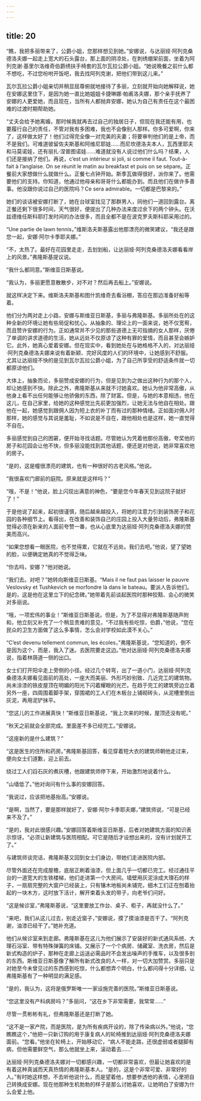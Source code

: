 ```yaml
---
---
---
```

title: 20
---




“瞧，我把多丽带来了，公爵小姐，您那样想见到她。”安娜说，与达丽娅·阿列克桑德洛夫娜一起走上宽大的石头露台，那上面的阴凉处，在刺绣绷架前面，坐着为阿列克谢·基里尔洛维奇伯爵绣扶手椅套的瓦尔瓦拉公爵小姐。“她说晚餐之前什么都不想吃，不过您吩咐开饭吧，我去找阿列克谢，把他们带到这儿来。”

瓦尔瓦拉公爵小姐亲切并稍显屈尊俯就地接待了多丽，立刻就开始向她解释说，她在安娜这里住下，是因为她一直比她姐姐卡捷琳娜·帕甫洛夫娜，那个亲手抚养了安娜的人更爱她，而且现在，当所有人都抛弃安娜，她认为自己有责任在这个最困难的过渡时期帮助她。

“丈夫会给予她离婚，那时候我就再去过自己的独居日子，但现在我还能有用，也要履行自己的责任，不管对我有多困难，我也不会像别人那样。你多可爱啊，你来了，这样做太好了！他们过得完全像一对完美的夫妻；将要审判他们的是上帝，而不是我们。可难道彼留佐夫斯基和阿维尼耶娃……而尼坎德洛夫本人，瓦西里耶夫和马莫诺娃，还有丽扎·涅普图诺娃……难道就没有人说过他们什么吗？结果，人们还是接纳了他们。再说，c’est un intérieur si joli, si comme il faut. Tout-à-fait à l’anglaise. On se réunit le matin au breakfast et puis on se sépare。正餐前大家想做什么就做什么。正餐七点钟开始。斯季瓦做得很好，派你来了。他需要他们的支持。你知道，他通过他母亲和哥哥什么都能办到。而且他们在做许多善事。他没跟你说过自己的医院吗？Ce sera admirable。一切都是巴黎来的。”

她们的谈话被安娜打断了，她在台球室找见了那群男人，同他们一道回到露台。离正餐还剩下很多时间，天气很好，便提出了几种办法来度过余下的两个钟头。在沃兹德维任斯科耶打发时间的办法很多，而且全都不是在波克罗夫斯科耶采用过的。

“Une partie de lawn tennis，”维斯洛夫斯基露出他那漂亮的微笑建议，“我还是跟您一起，安娜·阿尔卡季耶夫娜。”

“不，太热了。最好在花园里走走，去划划船，让达丽娅·阿列克桑德洛夫娜看看岸上的风景。”弗隆斯基提议说。

“我什么都同意。”斯维亚日斯基说。

“我认为，多丽更愿意散散步，对不对？然后再去船上。”安娜说。

就这样决定下来。维斯洛夫斯基和图什凯维奇去看浴棚，答应在那边准备好船等着。

他们分为两对走上小路，安娜与斯维亚日斯基，多丽与弗隆斯基。多丽所处在的这种全新的环境让她有些局促和忧心。从抽象的、理论上的一面来说，她不仅宽宥，而且赞许安娜的行为。正如通常并不少见的那些道德上无可指摘的女人那样，厌倦了单调的讲求道德的生活，她从远处不仅原谅了这种有罪的爱情，而且甚至会嫉妒它。此外，她真心爱着安娜。但在现实中，看到她处在与她格格不入的，对达丽娅·阿列克桑德洛夫娜来说有着新颖、完好风度的人们的环境中，让她感到不舒服。尤其让达丽娅不快的是见到瓦尔瓦拉公爵小姐，为了自己所享受的舒适条件就一切都原谅他们。

大体上，抽象而论，多丽赞成安娜的行为，但是见到为之做出这种行为的那个人，却让她感到不快。除此之外，弗隆斯基从来就不讨她喜欢。她认为他非常高傲，从他身上看不出任何能够让他骄傲的东西，除了财富。但是，与她的本意相违，他在这儿，在自己家里，给她的这种感觉比先前更加强烈，让她无法与他自在相处。跟他在一起，她感觉到跟佣人因为短上衣的补丁而有过的那种情绪。正如面对佣人时那样，她的感觉与其说是羞耻，不如说是不自在，跟他相处也是这样，她一直觉得不自在。

多丽感觉到自己的困窘，便开始寻找话题。尽管她认为凭着他那份高傲，夸奖他的房子和花园会让他不快，但多丽没能找到其他话题，便还是对他说，她非常喜欢他的房子。

“是的，这是幢很漂亮的建筑，也有一种很好的古老风格。”他说。

“我很喜欢门廊前的庭院。原来就是这样吗？”

“哦，不是！”他说，脸上闪现出满意的神色，“要是您今年春天见到这院子就好了！”

于是他说了起来，起初很谨慎，随后越来越投入，将她的注意力引到装饰房子和花园的各种细节上。看得出，在改善和装饰自己的庄园上投入大量劳动后，弗隆斯基觉得必须在新来的人面前夸赞一番，也从心底里为达丽娅·阿列克桑德洛夫娜的赞美而高兴。

“如果您想看一眼医院，也不觉得累，它就在不远处。我们去吧。”他说，望了望她的脸，以便确定她真的不觉得乏味。

“你去吗，安娜？”他对她说。

“我们去。对吧？”她转向斯维亚日斯基。“Mais il ne faut pas laisser le pauvre Veslovsky et Tushkevich se morfondre là dans le bateau。要派人告诉他们。是的，这是他在这里立下的纪念碑。”她带着先前谈起医院时那种狡黠、会心的微笑对多丽说。

“哦，一项宏伟的事业！”斯维亚日斯基说。但是，为了不显得对弗隆斯基随声附和，他立刻又补充了一个稍显责难的意见，“不过我有些吃惊，伯爵，”他说，“您在民众的卫生方面做了这么多事情，怎么会对学校如此漠不关心。”

“C’est devenu tellement commun, les écoles，”弗隆斯基说，“您知道的，倒不是因为这个，而是，我入了迷。去医院要走这边。”他对达丽娅·阿列克桑德洛夫娜说，指着林荫道一侧的出口。

女士们打开阳伞走上旁侧的小径。经过几个转弯，出了一道小门，达丽娅·阿列克桑德洛夫娜看见面前的高处，一座大而美丽、外形巧妙别致、几近完工的建筑物。尚未涂漆的铁皮屋顶在明媚的阳光下闪着耀眼的光芒。在趋于完工的建筑旁边立着另外一座，四周围着脚手架，穿围裙的工人们在木板台上铺砌砖头，从泥槽里倒出灰泥，再用泥铲抹平。

“您这儿的工作进展真快！”斯维亚日斯基说，“我上次来的时候，屋顶还没有呢。”

“秋天之前就会全部完成。里面差不多已经完工。”安娜说。

“这座新的是什么建筑？”

“这是医生的住所和药房。”弗隆斯基回答，看见穿着短大衣的建筑师朝他走过来，便向女士们道歉，迎上前去。

绕过工人们舀石灰的煮灰槽，他跟建筑师停下来，开始激烈地说着什么。

“山墙低了。”他对询问有什么事的安娜回答。

“我说过，应该把地基抬高。”安娜说。

“是啊，当然了，要是那样就好了，安娜·阿尔卡季耶夫娜，”建筑师说，“可是已经来不及了。”

“是的，我对此很感兴趣。”安娜回答着斯维亚日斯基，后者对她建筑方面的知识表示惊讶。“必须让新建筑与医院相配。可它是随后才设想出来的，没有计划就开工了。”

与建筑师谈完话，弗隆斯基又回到女士们身边，带她们走进医院内部。

尽管外面还在完成屋檐，底层正刷着油漆，但上面几乎一切都已完工。经过通往平台的一道宽大的生铁楼梯，他们走进第一个大房间。墙壁用灰泥涂成大理石的样子，一扇扇完整的大窗户已经装上，只有镶木地板尚未铺完，细木工们正在刨着抬起的一块木方，这时放下活计，解开束着头发的带子，向老爷们问好。

“这是候诊室，”弗隆斯基说，“这里要放工作台、桌子、柜子，再就没什么了。”

“来吧，我们从这儿过去，别走近窗子，”安娜说，摸了摸油漆是否干了。“阿列克谢，油漆已经干了。”她补充道。

他们从候诊室来到走廊。弗隆斯基在这儿为他们展示了安装好的新式通风系统、大理石浴室、带有特殊弹簧的床铺。又展示了一个个病房、储藏室、洗衣房，然后是新式构造的炉子，那种在走廊上运送必需品时不会发出噪声的手推车，以及很多别的东西。斯维亚日斯基像了解所有新式改良的人一样，对一切大加赞赏。多丽只是对她至今未曾见过的东西感到吃惊，什么都想弄个明白，什么都问得十分详细，让弗隆斯基有了一种明显的满足感。

“是的，我认为，这将是俄罗斯唯一一家设施完善的医院。”斯维亚日斯基说。

“您这里没有产科病房吗？”多丽问，“这在乡下非常需要，我常常……”

尽管一贯彬彬有礼，但弗隆斯基还是打断了她。

“这不是一家产院，而是医院，是为所有疾病开设的，除了传染病以外。”他说，“您瞧瞧这个，”他把一只新订购的用于康复病人的轮椅推到达丽娅·阿列克桑德洛夫娜面前。“您看。”他坐在轮椅上，开始移动它，“病人不能走路，还很虚弱或者腿脚有病，但他需要鲜空气，那么他就坐上来，滚动着去……”

达丽娅·阿列克桑德洛夫娜对一切都感兴趣，一切都非常喜欢，但最让她喜欢的是有着这种真诚而天真热情的弗隆斯基本人。“是的，这是个非常可爱、非常好的人。”有时她这样想，不去听他说什么，而是望着他，想要参透他的表情，心里把自己转换成安娜。现在他那种生机勃勃的样子是那么讨她喜欢，让她明白了安娜为什么会爱上他。